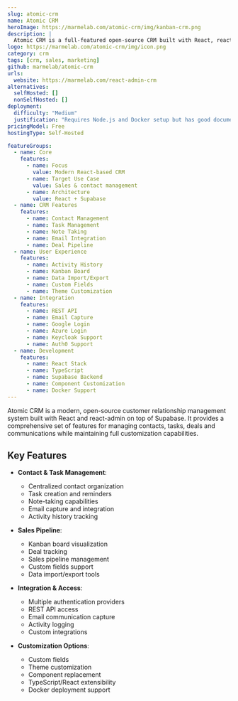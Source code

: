```yaml
---
slug: atomic-crm
name: Atomic CRM
heroImage: https://marmelab.com/atomic-crm/img/kanban-crm.png
description: |
  Atomic CRM is a full-featured open-source CRM built with React, react-admin, and Supabase, offering contact management, task tracking, email integration, deal pipeline visualization and extensive customization capabilities.
logo: https://marmelab.com/atomic-crm/img/icon.png
category: crm
tags: [crm, sales, marketing]
github: marmelab/atomic-crm
urls:
  website: https://marmelab.com/react-admin-crm
alternatives:
  selfHosted: []
  nonSelfHosted: []
deployment:
  difficulty: "Medium"
  justification: "Requires Node.js and Docker setup but has good documentation and installation guides."
pricingModel: Free
hostingType: Self-Hosted

featureGroups:
  - name: Core
    features:
      - name: Focus
        value: Modern React-based CRM
      - name: Target Use Case
        value: Sales & contact management
      - name: Architecture
        value: React + Supabase
  - name: CRM Features
    features:
      - name: Contact Management
      - name: Task Management
      - name: Note Taking
      - name: Email Integration
      - name: Deal Pipeline
  - name: User Experience
    features:
      - name: Activity History
      - name: Kanban Board
      - name: Data Import/Export
      - name: Custom Fields
      - name: Theme Customization
  - name: Integration
    features:
      - name: REST API
      - name: Email Capture
      - name: Google Login
      - name: Azure Login
      - name: Keycloak Support
      - name: Auth0 Support
  - name: Development
    features:
      - name: React Stack
      - name: TypeScript
      - name: Supabase Backend
      - name: Component Customization
      - name: Docker Support
---
```


Atomic CRM is a modern, open-source customer relationship management system built with React and react-admin on top of Supabase. It provides a comprehensive set of features for managing contacts, tasks, deals and communications while maintaining full customization capabilities.

## Key Features

- **Contact & Task Management**:

  - Centralized contact organization
  - Task creation and reminders
  - Note-taking capabilities
  - Email capture and integration
  - Activity history tracking

- **Sales Pipeline**:

  - Kanban board visualization
  - Deal tracking
  - Sales pipeline management
  - Custom fields support
  - Data import/export tools

- **Integration & Access**:

  - Multiple authentication providers
  - REST API access
  - Email communication capture
  - Activity logging
  - Custom integrations

- **Customization Options**:
  - Custom fields
  - Theme customization
  - Component replacement
  - TypeScript/React extensibility
  - Docker deployment support
